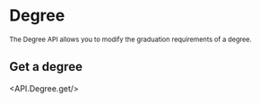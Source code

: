 
# Degree

<sub>
  The Degree API allows you to modify the graduation requirements of a degree.
</sub>

## Get a degree

<API.Degree.get/>
